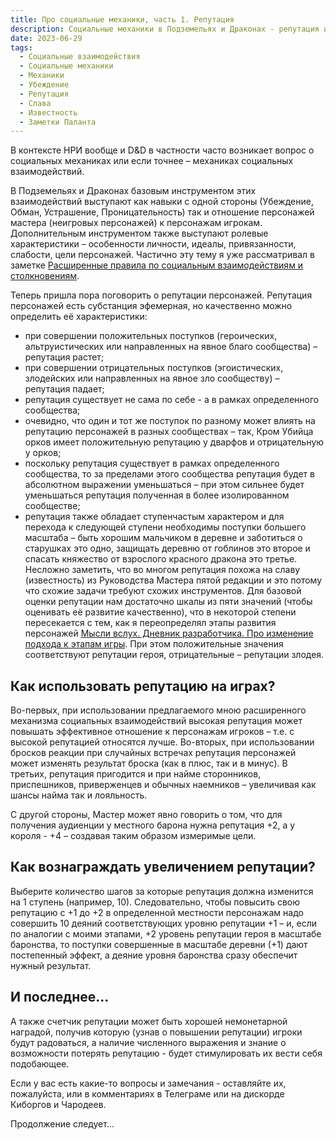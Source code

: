 ```yaml
---
title: Про социальные механики, часть 1. Репутация
description: Социальные механики в Подземельях и Драконах - репутация и ее использование.
date: 2023-06-29
tags:
  - Социальные взаимодействия
  - Социальные механики
  - Механики
  - Убеждение
  - Репутация
  - Слава
  - Известность
  - Заметки Паланта
---
```


В контексте НРИ вообще и D&D в частности часто возникает вопрос о социальных механиках или если точнее – механиках социальных взаимодействий.

В Подземельях и Драконах базовым инструментом этих взаимодействий выступают как навыки с одной стороны (Убеждение, Обман, Устрашение, Проницательность) так и отношение персонажей мастера (неигровых персонажей) к персонажам игрокам. Дополнительным инструментом также выступают ролевые характеристики – особенности личности, идеалы, привязанности, слабости, цели персонажей. Частично эту тему я уже рассматривал в заметке [Расширенные правила по социальным взаимодействиям и столкновениям](https://cyborgsandmages.com/posts/articles/social-encounters).

Теперь пришла пора поговорить о репутации персонажей. Репутация персонажей есть субстанция эфемерная, но качественно можно определить её характеристики:

- при совершении положительных поступков (героических, альтруистических или направленных на явное благо сообщества) – репутация растет;
- при совершении отрицательных поступков (эгоистических, злодейских или направленных на явное зло сообществу) – репутация падает;
- репутация существует не сама по себе - а в рамках определенного сообщества;
- очевидно, что один и тот же поступок по разному может влиять на репутацию персонажей в разных сообществах – так, Кром Убийца орков имеет положительную репутацию у дварфов и отрицательную у орков;
- поскольку репутация существует в рамках определенного сообщества, то за пределами этого сообщества репутация будет в абсолютном выражении уменьшаться – при этом сильнее будет уменьшаться репутация полученная в более изолированном сообществе;
- репутация также обладает ступенчастым характером и для перехода к следующей ступени необходимы поступки большего масштаба – быть хорошим мальчиком в деревне и заботиться о старушках это одно, защищать деревню от гоблинов это второе и спасать княжество от взрослого красного дракона это третье.
  Несложно заметить, что во многом репутация похожа на славу (известность) из Руководства Мастера пятой редакции и это потому что схожие задачи требуют схожих инструментов.
  Для базовой оценки репутации нам достаточно шкалы из пяти значений (чтобы оценивать её развитие качественно), что в некоторой степени пересекается с тем, как я переопределял этапы развития персонажей [Мысли вслух. Дневник разработчика. Про изменение подхода к этапам игры](https://cyborgsandmages.com/posts/core-d20/tiers-different-approach). При этом положительные значения соответствуют репутации героя, отрицательные – репутации злодея.

## Как использовать репутацию на играх?

Во-первых, при использовании предлагаемого мною расширенного механизма социальных взаимодействий высокая репутация может повышать эффективное отношение к персонажам игроков – т.е. с высокой репутацией относятся лучше. Во-вторых, при использовании бросков реакции при случайных встречах репутация персонажей может изменять результат броска (как в плюс, так и в минус). В третьих, репутация пригодится и при найме сторонников, приспешников, приверженцев и обычных наемников – увеличивая как шансы найма так и лояльность.

С другой стороны, Мастер может явно говорить о том, что для получения аудиенции у местного барона нужна репутация +2, а у короля - +4 – создавая таким образом измеримые цели.

## Как вознаграждать увеличением репутации?

Выберите количество шагов за которые репутация должна изменится на 1 ступень (например, 10). Следовательно, чтобы повысить свою репутацию с +1 до +2 в определенной местности персонажам надо совершить 10 деяний соответствующих уровню репутации +1 – и, если по аналогии с моими этапами, +2 уровень репутации героя в масштабе баронства, то поступки совершенные в масштабе деревни (+1) дают постепенный эффект, а деяние уровня баронства сразу обеспечит нужный результат.

## И последнее...

А также счетчик репутации может быть хорошей немонетарной наградой, получив которую (узнав о повышении репутации) игроки будут радоваться, а наличие численного выражения и знание о возможности потерять репутацию - будет стимулировать их вести себя подобающее.

Если у вас есть какие-то вопросы и замечания - оставляйте их, пожалуйста, или в комментариях в Телеграме или на дискорде Киборгов и Чародеев.

Продолжение следует...
